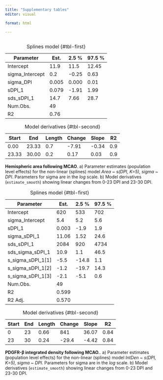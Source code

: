 ```yaml
---
title: "Supplementary tables"
editor: visual

format: html

---
```


```r

```


::: {#tbl-panel layout-ncol=2}

| **Parameter**   | **Est.** | **2.5 %** | **97.5 %** |
|-----------------|----------|-----------|------------|
| Intercept       | 11.9     | 11.5      | 12.45      |
| sigma_Intercept | 0.2      | -0.25     | 0.63       |
| sigma_DPI       | 0.005    | 0.000     | 0.01       |
| sDPI_1          | 0.079    | -1.91     | 1.99       |
| sds_sDPI_1      | 14.7     | 7.66      | 28.7       |
| Num.Obs.        | 49       |           |            |
| R2              | 0.76     |           |            |

: Splines model {#tbl-first}

| **Start** | **End** | **Length** | **Change** | **Slope** | **R2** |
|-----------|---------|------------|------------|-----------|--------|
| 0.00      | 23.33   | 0.7        | -7.91      | -0.34     | 0.9    |
| 23.33     | 30.00   | 0.2        | 0.17       | 0.03      | 0.9    |

: Model derivatives {#tbl-second}

**Hemispheric area following MCAO**. a) Parameter estimates (population level effects) for the non-linear (splines) model *Area ~ s(DPI, K=5), sigma  ~ DPI*. Parameters for sigma are in the $log$ scale. b) Model derivatives (`estimate_smooth`) showing linear changes from 0-23 DPI and 23-30 DPI.
:::


::: {#tbl-panel layout-ncol=2}

| **Parameter**     | **Est.** | **2.5 %** | **97.5 %** |
|-------------------|----------|-----------|------------|
| Intercept         | 620      | 533       | 702        |
| sigma_Intercept   | 5.4      | 5.2       | 5.6        |
| sDPI_1            | 0.003    | -1.9      | 1.9        |
| sigma_sDPI_1      | 11.06    | 1.52      | 24.6       |
| sds_sDPI_1        | 2084     | 920       | 4734       |
| sds_sigma_sDPI_1  | 10.9     | 1.1       | 46.5       |
| s_sigma_sDPI_1[1] | -5.5     | -14.8     | 1.1        |
| s_sigma_sDPI_1[2] | -1.2     | -19.7     | 14.3       |
| s_sigma_sDPI_1[3] | -2.1     | -5.1      | 0.6        |
| Num.Obs.          | 49       |           |            |
| R2                | 0.599    |           |            |
| R2 Adj.           | 0.570    |           |            |

: Splines model {#tbl-first}

| **Start** | **End** | **Length** | **Change** | **Slope** | **R2** |
|-----------|---------|------------|------------|-----------|--------|
| 0         | 23      | 0.66       | 841        | 36.07     | 0.84   |
| 23        | 30      | 0.24       | -29.4      | -4.42     | 0.84   |


: Model derivatives {#tbl-second}

**PDGFR-β integrated density following MCAO.**. a) Parameter estimates (population level effects) for the non-linear (splines) model *IntDen ~ s(DPI, K=5), sigma  ~ DPI*. Parameters for sigma are in the $log$ scale. b) Model derivatives (`estimate_smooth`) showing linear changes from 0-23 DPI and 23-30 DPI.
::: 

